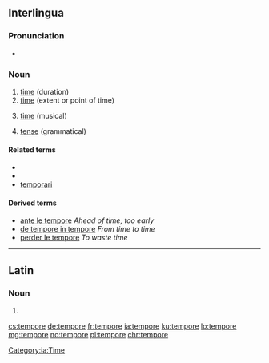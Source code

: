 ==Interlingua==

===Pronunciation===
* {{IPA|/ˈtem.po.re/|lang=ia}}

===Noun===
{{ia-noun}}

# [[time]] (duration)
# [[time]] (extent or point of time)
# {{context|music|lang=ia}} [[time]] (musical)
# {{context|grammar|lang=ia}} [[tense]] (grammatical)

====Related terms====
* {{l|ia|passatempore}}
* {{l|ia|temporal}}
* [[temporari]]

====Derived terms====
* [[ante le tempore]] ''Ahead of time, too early''
* [[de tempore in tempore]] ''From time to time''
* [[perder le tempore]] ''To waste time''

[[Category:ia:Time]]

----

==Latin==

===Noun===
{{la-noun-form|tempōre}}

# {{inflection of|tempus||abl|s|lang=la}}

[[cs:tempore]]
[[de:tempore]]
[[fr:tempore]]
[[ia:tempore]]
[[ku:tempore]]
[[lo:tempore]]
[[mg:tempore]]
[[no:tempore]]
[[pl:tempore]]
[[chr:tempore]]